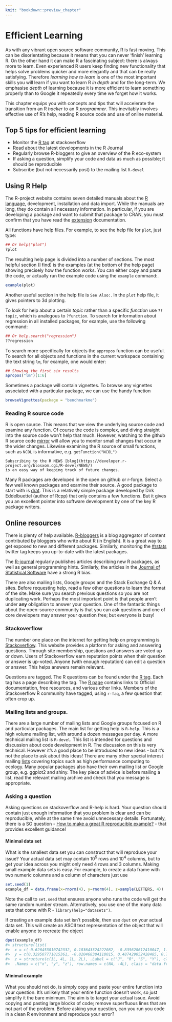 ```yaml
---
knit: "bookdown::preview_chapter"
---
```


# Efficient Learning

As with any vibrant open source software community, R is fast moving. This can be disorientating because it means
that you can never 'finish' learning R. On the other hand it can make R a fascinating subject: there is always
more to learn. Even experienced R users keep finding new functionality that helps solve problems quicker and more
elegantly and that can be really satisfying. Therefore *learning how to learn* is one of the most important skills you
will learn if you want to learn R *in depth* and for the long-term. We emphasise *depth* of learning because it
is more efficient to learn something properly than to Google it repeatedly every time we forget how it works.

This chapter equips you with concepts and tips that will accelerate the transition from an R *hacker* to an R
*programmer*. This inevitably involves effective use of R's help, reading R source code and use of online
material.

## Top 5 tips for efficient learning

- Monitor the [R tag](stackoverflow.com/questions/tagged/r) at stackoverflow
- Read about the latest developments in the R Journal
- Regularly browse R-bloggers to give an overview of the R eco-system
- If asking a question, simplify your code and data as much as possible; it should be reproducible
- Subscribe (but not necessarily post) to the mailing list `R-devel`

## Using R Help

The R-project website contains seven detailed manuals about the [R language](https://cran.r-project.org/doc/manuals/r-release/R-lang.html), development, 
installation and data import. While the manuals are long, they do contain all necessary information. 
In particular, if you are developing a package and want to submit that package to CRAN, you must confirm that you 
have read the [extension](https://cran.r-project.org/doc/manuals/r-release/R-exts.html) documentation.

All functions have help files. For example, to see the help file for `plot`, just type:

```r
## Or help("plot")
?plot
```
The resulting help page is divided into a number of sections. The most helpful section (I find)
is the examples (at the bottom of the help page) showing precisely
how the function works. You can either copy and paste the code, or actually run the example code
using the `example` command:.

```r
example(plot)
```

Another useful section in the help file is `See Also:`. In the `plot` help file, it gives pointers to 3d plotting.

To look for help about a certain *topic* rather than a specific *function* use `??topic`, which is analogous to `?function`. To search for information about regression in all installed packages, for example, use the following command:

```r
## Or help.search("regression")
??regression
```

To search more specifically for objects the `appropos` function can be useful. To search for all objects and
functions in the current workspace containing the text string `lm`, for example, one would enter:

```r
## Showing the first six results
apropos("lm")[1:6]
```

Sometimes a package will contain vignettes. To browse any vignettes associated with a particular package, we can
use the handy function

```r
browseVignettes(package = "benchmarkme")
```

### Reading R source code


R is open source. This means that we view the underlying source code and examine any function. Of course 
the code is complex, and diving straight into the source code won't help that much. However, watching
to the github R source code [mirror](https://github.com/wch/r-source/) will allow you to monitor 
small changes that occur in the wider changes. Likewise examining the R source of small functions, 
such as `NCOL` is informative, e.g. `getFunction("NCOL")`

```block
Subscribing to the R NEWS [blog](https://developer.r-project.org/blosxom.cgi/R-devel/NEWS/)
is an easy way of keeping track of future changes.
```

Many R packages are developed in the open on github or r-forge. Select a few well known packages 
and examine their source. A good package to start with is [drat](https://github.com/eddelbuettel/drat). 
This is a relatively simple package developed by Dirk Eddelbuettel (author of Rcpp) that only
contains a few functions. But it gives you an excellent pointer into software development 
by one of the key R package writers.
  

## Online resources

There is plenty of help available. [R-bloggers](http://www.r-bloggers.com/) is a blog aggregator of content contributed by bloggers who write about R 
(in English). It is a great way to get exposed to new and different packages. Similarly, monitoring the [#rstats](https://twitter.com/search?q=%23rstats) twitter tag keeps you up-to-date with the latest packages. 

The [R-journal](https://journal.r-project.org/) regularly publishes articles describing new R
packages, as well as general programming hints. Similarly, the articles in the [Journal of Statistical Software](https://www.jstatsoft.org/)
have a strong R bias.

There are also mailing lists, Google groups and the Stack Exchange Q & A sites. Before requesting help, 
read a few other questions to learn the format of the site. Make sure you search previous questions so you are not
duplicating work. Perhaps the most important point is that people aren't under __any__ obligation to answer your question. 
One of the fantastic things about the open-source community is that you can ask questions and one
of core developers may answer your question free; but everyone is busy!

### Stackoverflow

The number one place on the internet for getting help on programming is [Stackoverflow](http://www.stackoverflow.com). This website provides a platform for asking and answering questions. Through site membership, questions and answers are voted up or down. Users of Stackoverflow earn reputation points when their question or answer is up-voted. Anyone (with enough reputation) can edit a question or answer. This helps answers remain relevant. 

Questions are tagged. The R questions can be found under the [R tag](http://stackoverflow.com/questions/tagged/r). Each tag has a page describing the tag. The [R page](https://stackoverflow.com/tags/r/info) contains links to Official documentation, free resources, and various other links. Members of the Stackoverflow R community have tagged, using `r-faq`, a few question that often crop up. 

### Mailing lists and groups.


There are a large number of mailing lists and Google groups focused on R and particular packages. The main list for getting help is
`R-help`. This is a high volume mailing list, with around a dozen messages per day. A more technical mailing list
is `R-devel`. This list is intended for questions and discussion about code development in R. The discussion on this is very technical. However
it's a good place to be introduced to new ideas - but it's not the place to ask about this ideas! There are 
many other special interest mailing [lists](https://www.r-project.org/mail.html) covering topics such as high performance computing to ecology.
Many popular packages also have their own mailing list or Google group, e.g. ggplot2 and shiny. The key piece of advice is before mailing a
list, read the relevant mailing archive and check that you message is appropriate.

### Asking a question

Asking questions on stackoverflow and R-help is hard. Your question should contain
just enough information that you problem is clear and can be reproducible, while
at the same time avoid unnecessary details. Fortunately, there is a SO question - [How to make a great R reproducible example?](http://stackoverflow.com/q/5963269/203420) - that provides
excellent guidance!

#### Minimal data set {-}

What is the smallest data set you can construct that will reproduce your issue? Your
actual data set may contain $10^5$ rows and $10^4$ columns, but to get your idea across
you might only need $4$ rows and $3$ columns. Making small example data sets is easy. 
For example, to create a data frame with two numeric columns and a column of characters
just use

```r
set.seed(1)
example_df = data.frame(x=rnorm(4), y=rnorm(4), z=sample(LETTERS, 4))
```

Note the call to `set.seed` that ensures anyone who runs the code will get the same
random number stream. Alternatively, you use one of the many data sets that come with R - `library(help="datasets")`. 

If creating an example data set isn't possible, then use `dput` on your actual data set. This
will create an ASCII text representation of the object that will enable anyone to recreate
the object

```r
dput(example_df)
#> structure(list(
#>  x = c(-0.626453810742332, 0.183643324222082, -0.835628612410047, 1.59528080213779), 
#>  y = c(0.329507771815361, -0.820468384118015, 0.487429052428485, 0.738324705129217), 
#>  z = structure(c(3L, 4L, 1L, 2L), .Label = c("J", "R", "S", "Y"), class = "factor")), 
#>  .Names = c("x", "y", "z"), row.names = c(NA, -4L), class = "data.frame")
```

#### Minimal example {-}

What you should not do, is simply copy and paste your entire function into your question.
It's unlikely that your entire function doesn't work, so just simplify it the bare minimum. 
The aim is to target your actual issue. 
Avoid copying and pasting large blocks of code; remove superfluous lines that are not part of the problem.
Before asking your question, can you run you code in a clean R environment and reproduce your error?



